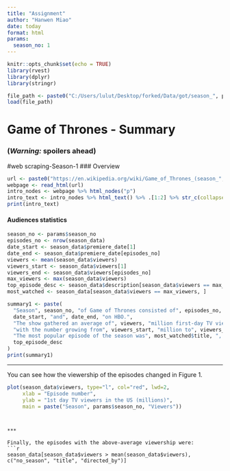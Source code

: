 ```yaml
---
title: "Assignment"
author: "Hanwen Miao"
date: today
format: html
params:
  season_no: 1
---
```

```r
knitr::opts_chunk$set(echo = TRUE)
library(rvest)
library(dplyr)
library(stringr)
```

```r
file_path <- paste0("C:/Users/lulut/Desktop/forked/Data/got/season_", params$season_no, ".RData")
load(file_path)
```

# Game of Thrones - Summary

### __(*Warning:* spoilers ahead)__
#web scraping-Season-1
### Overview 
```r
url <- paste0("https://en.wikipedia.org/wiki/Game_of_Thrones_(season_", params$season_no, ")")
webpage <- read_html(url)
intro_nodes <- webpage %>% html_nodes("p")
intro_text <- intro_nodes %>% html_text() %>% .[1:2] %>% str_c(collapse = "\n\n")
print(intro_text)
```
#### Audiences statistics
```r
season_no <- params$season_no
episodes_no <- nrow(season_data)
date_start <- season_data$premiere_date[1]
date_end <- season_data$premiere_date[episodes_no]
viewers <- mean(season_data$viewers)
viewers_start <- season_data$viewers[1]
viewers_end <- season_data$viewers[episodes_no]
max_viewers <- max(season_data$viewers)
top_episode_desc <- season_data$description[season_data$viewers == max_viewers]
most_watched <- season_data[season_data$viewers == max_viewers, ]

summary1 <- paste(
  "Season", season_no, "of Game of Thrones consisted of", episodes_no, "episodes that aired between", 
  date_start, "and", date_end, "on HBO.",
  "The show gathered an average of", viewers, "million first-day TV viewers in the US,",
  "with the number growing from", viewers_start, "million to", viewers_end, "million by the end of the season.",
  "The most popular episode of the season was", most_watched$title, ", in which:",
  top_episode_desc
)
print(summary1)
```
***

You can see how the viewership of the episodes changed in Figure 1.

```r
plot(season_data$viewers, type="l", col="red", lwd=2, 
     xlab = "Episode number", 
     ylab = "1st day TV viewers in the US (millions)",
     main = paste("Season", params$season_no, "Viewers"))
```
```


***

Finally, the episodes with the above-average viewership were:
```r
season_data[season_data$viewers > mean(season_data$viewers), c("no_season", "title", "directed_by")]
```

